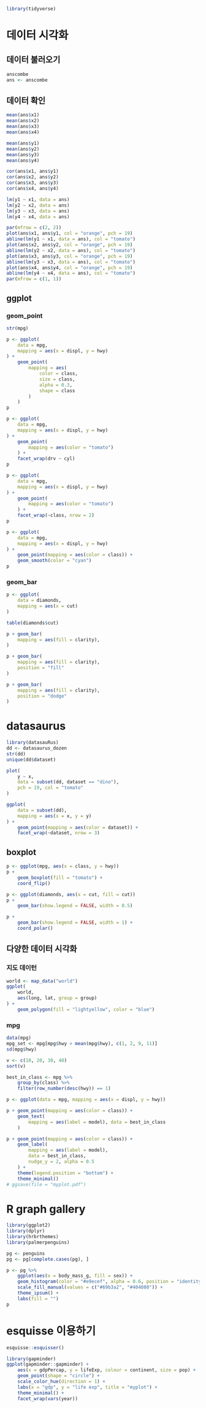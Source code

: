 
```r
library(tidyverse)
```

# 데이터 시각화

## 데이터 불러오기
```r
anscombe
ans <- anscombe
```

## 데이터 확인
```r
mean(ans$x1)
mean(ans$x2)
mean(ans$x3)
mean(ans$x4)
```

```r
mean(ans$y1)
mean(ans$y2)
mean(ans$y3)
mean(ans$y4)
```

```r
cor(ans$x1, ans$y1)
cor(ans$x2, ans$y2)
cor(ans$x3, ans$y3)
cor(ans$x4, ans$y4)
```

```r
lm(y1 ~ x1, data = ans)
lm(y2 ~ x2, data = ans)
lm(y3 ~ x3, data = ans)
lm(y4 ~ x4, data = ans)
```


```r
par(mfrow = c(2, 2))
plot(ans$x1, ans$y1, col = "orange", pch = 19)
abline(lm(y1 ~ x1, data = ans), col = "tomato")
plot(ans$x2, ans$y2, col = "orange", pch = 19)
abline(lm(y2 ~ x2, data = ans), col = "tomato")
plot(ans$x3, ans$y3, col = "orange", pch = 19)
abline(lm(y3 ~ x3, data = ans), col = "tomato")
plot(ans$x4, ans$y4, col = "orange", pch = 19)
abline(lm(y4 ~ x4, data = ans), col = "tomato")
par(mfrow = c(1, 1))
```

## ggplot 

### geom_point

```r
str(mpg)
```

```r
p <- ggplot(
    data = mpg,
    mapping = aes(x = displ, y = hwy)
) +
    geom_point(
        mapping = aes(
            color = class,
            size = class,
            alpha = 0.3,
            shape = class
        )
    )
p
```

```r
p <- ggplot(
    data = mpg,
    mapping = aes(x = displ, y = hwy)
) +
    geom_point(
        mapping = aes(color = "tomato")
    ) +
    facet_wrap(drv ~ cyl)
p
```

```r
p <- ggplot(
    data = mpg,
    mapping = aes(x = displ, y = hwy)
) +
    geom_point(
        mapping = aes(color = "tomato")
    ) +
    facet_wrap(~class, nrow = 2)
p
```


```r
p <- ggplot(
    data = mpg,
    mapping = aes(x = displ, y = hwy)
) +
    geom_point(mapping = aes(color = class)) +
    geom_smooth(color = "cyan")
p
```

### geom_bar

```r
p <- ggplot(
    data = diamonds,
    mapping = aes(x = cut)
)

table(diamonds$cut)

p + geom_bar(
    mapping = aes(fill = clarity),
)
```

```r
p + geom_bar(
    mapping = aes(fill = clarity),
    position = "fill"
)
```

```r
p + geom_bar(
    mapping = aes(fill = clarity),
    position = "dodge"
)
```

# datasaurus

```r
library(datasauRus)
dd <- datasaurus_dozen
str(dd)
unique(dd$dataset)
```

```r
plot(
    y ~ x,
    data = subset(dd, dataset == "dino"),
    pch = 19, col = "tomato"
)
```

```r
ggplot(
    data = subset(dd),
    mapping = aes(x = x, y = y)
) +
    geom_point(mapping = aes(color = dataset)) +
    facet_wrap(~dataset, nrow = 3)
```


## boxplot

```r
p <- ggplot(mpg, aes(x = class, y = hwy))
p +
    geom_boxplot(fill = "tomato") +
    coord_flip()
```

```r
p <- ggplot(diamonds, aes(x = cut, fill = cut))
p +
    geom_bar(show.legend = FALSE, width = 0.5)
```

```r
p +
    geom_bar(show.legend = FALSE, width = 1) +
    coord_polar()
```

## 다양한 데이터 시각화

### 지도 데이턴

```r
world <- map_data("world")
ggplot(
    world,
    aes(long, lat, group = group)
) +
    geom_polygon(fill = "lightyellow", color = "blue")
```

### mpg

```r
data(mpg)
mpg_set <- mpg[mpg$hwy > mean(mpg$hwy), c(1, 2, 9, 11)]
sd(mpg$hwy)

v <- c(10, 20, 30, 40)
sort(v)
```

```r
best_in_class <- mpg %>%
    group_by(class) %>%
    filter(row_number(desc(hwy)) == 1)

p <- ggplot(data = mpg, mapping = aes(x = displ, y = hwy))

p + geom_point(mapping = aes(color = class)) +
    geom_text(
        mapping = aes(label = model), data = best_in_class
    )
```

```r
p + geom_point(mapping = aes(color = class)) +
    geom_label(
        mapping = aes(label = model),
        data = best_in_class,
        nudge_y = 2, alpha = 0.5
    ) +
    theme(legend.position = "bottom") +
    theme_minimal()
# ggsave(file = "myplot.pdf")
```

# R graph gallery

```r
library(ggplot2)
library(dplyr)
library(hrbrthemes)
library(palmerpenguins)

pg <- penguins
pg <- pg[complete.cases(pg), ]

p <- pg %>%
    ggplot(aes(x = body_mass_g, fill = sex)) +
    geom_histogram(color = "#e9ecef", alpha = 0.6, position = "identity") +
    scale_fill_manual(values = c("#69b3a2", "#404080")) +
    theme_ipsum() +
    labs(fill = "")
p
```

# esquisse 이용하기
```r
esquisse::esquisser()
```

```r
library(gapminder)
ggplot(gapminder::gapminder) +
    aes(x = gdpPercap, y = lifeExp, colour = continent, size = pop) +
    geom_point(shape = "circle") +
    scale_color_hue(direction = 1) +
    labs(x = "gdp", y = "life exp", title = "myplot") +
    theme_minimal() +
    facet_wrap(vars(year))
```

